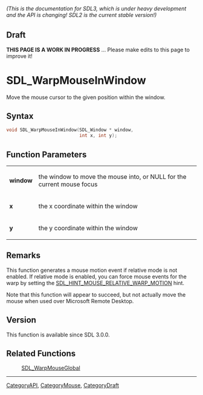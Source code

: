 ====== (This is the documentation for SDL3, which is under heavy development and the API is changing! SDL2 is the current stable version!) ======

== Draft ==

'''THIS PAGE IS A WORK IN PROGRESS''' ... Please make edits to this page to improve it!
= SDL_WarpMouseInWindow =

Move the mouse cursor to the given position within the window.

== Syntax ==

<syntaxhighlight lang='c'>
void SDL_WarpMouseInWindow(SDL_Window * window,
                           int x, int y);
</syntaxhighlight>

== Function Parameters ==

{|
|'''window'''
|the window to move the mouse into, or NULL for the current mouse focus
|-
|'''x'''
|the x coordinate within the window
|-
|'''y'''
|the y coordinate within the window
|}

== Remarks ==

This function generates a mouse motion event if relative mode is not
enabled. If relative mode is enabled, you can force mouse events for the
warp by setting the [[SDL_HINT_MOUSE_RELATIVE_WARP_MOTION]] hint.

Note that this function will appear to succeed, but not actually move the
mouse when used over Microsoft Remote Desktop.

== Version ==

This function is available since SDL 3.0.0.

== Related Functions ==

:[[SDL_WarpMouseGlobal]]

----
[[CategoryAPI]], [[CategoryMouse]], [[CategoryDraft]]


